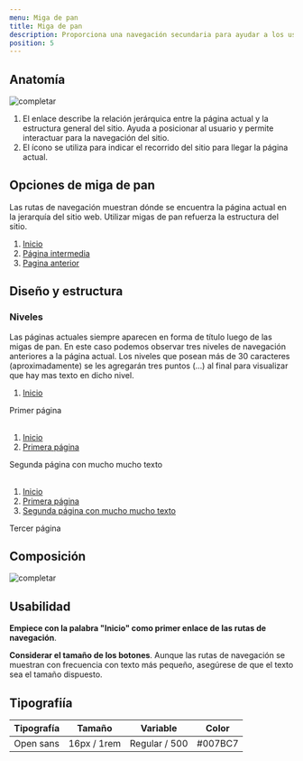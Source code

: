 ```yaml
---
menu: Miga de pan
title: Miga de pan
description: Proporciona una navegación secundaria para ayudar a los usuarios a comprender dónde se encuentran.
position: 5
---
```


## Anatomía

![completar](/componentes/breadcrumb/anatomía-1.svg)

1. El enlace describe la relación jerárquica entre la página actual y la estructura general del sitio. Ayuda a posicionar al usuario y permite interactuar para la navegación del sitio.
2. El ícono se utiliza para indicar el recorrido del sitio para llegar la página actual.


## Opciones de miga de pan

Las rutas de navegación muestran dónde se encuentra la página actual en la jerarquía del sitio web. Utilizar migas de pan refuerza la estructura del sitio.

<div>
<nav aria-label="breadcrumb">
  <ol className="breadcrumb">
    <li className="breadcrumb-item"><a href="#">Inicio</a></li>
    <li className="breadcrumb-item"><a href="#">Página intermedia</a></li>
    <li className="breadcrumb-item"><a href="#">Pagina anterior</a></li>
  </ol>
</nav>
</div>

## Diseño y estructura

### Niveles

Las páginas actuales siempre aparecen en forma de título luego de las migas de pan. En este caso podemos observar tres niveles de navegación anteriores a la página actual. Los niveles que posean más de 30 caracteres (aproximadamente) se les agregarán tres puntos (…) al final para visualizar que hay mas texto en dicho nivel.

<Example>
<nav aria-label="breadcrumb">
  <ol className="breadcrumb">
    <li className="breadcrumb-item"><a href="#">Inicio</a></li>
  </ol>
</nav>
<div class="h2 text-muted">Primer página</div>
</Example>

<br />

<Example>
<nav aria-label="breadcrumb">
  <ol className="breadcrumb">
    <li className="breadcrumb-item"><a href="#">Inicio</a></li>
    <li className="breadcrumb-item"><a href="#">Primera página</a></li>
  </ol>
</nav>
<div class="h2 text-muted">Segunda página con mucho mucho texto</div>
</Example>

<br />

<Example>
<nav aria-label="breadcrumb">
  <ol className="breadcrumb">
    <li className="breadcrumb-item"><a href="#">Inicio</a></li>
    <li className="breadcrumb-item"><a href="#">Primera página</a></li>
    <li className="breadcrumb-item"><a href="#">Segunda página con mucho mucho texto</a></li>
  </ol>
</nav>
<div class="h2 text-muted">Tercer página</div>
</Example>


## Composición

![completar](/componentes/breadcrumb/composición-1.svg)


## Usabilidad

**Empiece con la palabra "Inicio" como primer enlace de las rutas de navegación**.

**Considerar el tamaño de los botones**. Aunque las rutas de navegación se muestran con frecuencia con texto más pequeño, asegúrese de que el texto sea el tamaño dispuesto.


## Tipografiía

| Tipografía | Tamaño           | Variable       | Color   |
| ---------- | ---------------- | -------------- | ------- |
| Open sans  | 16px / 1rem      | Regular / 500  | #007BC7 |
